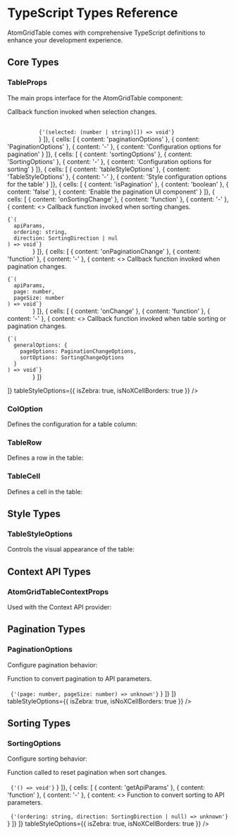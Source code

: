 
<Meta title="Documentation/TypeScript Types" />

# TypeScript Types Reference

AtomGridTable comes with comprehensive TypeScript definitions to enhance your development experience.

## Core Types

### TableProps

The main props interface for the AtomGridTable component:

<Unstyled>
<AtomGridTable
  colOptions={[
    { label: 'Property', width: 'auto' },
    { label: 'Type' },
    { label: 'Default' },
    { label: 'Description', width: '2fr' },
  ]}
  rows={[
    { cells: [
      { content: 'colOptions' },
      { content: 'ColOption[]' },
      { content: 'required' },
      { content: 'Column definitions for the table' }
    ]},
    { cells: [
      { content: 'rows' },
      { content: 'TableRow[]' },
      { content: 'required' },
      { content: 'Row data for the table' }
    ]},
    { cells: [
      { content: 'className' },
      { content: 'string' },
      { content: '-' },
      { content: 'Additional CSS class to apply to the table' }
    ]},
    { cells: [
      { content: 'isLoading' },
      { content: 'boolean' },
      { content: 'false' },
      { content: 'When true, displays skeleton loading state' }
    ]},
    { cells: [
      { content: 'selectedRows' },
      { content: '(number | string)[]' },
      { content: '[]' },
      { content: 'Array of row identifiers that are currently selected' }
    ]},
    { cells: [
      { content: 'isHasSelect' },
      { content: 'boolean' },
      { content: 'false' },
      { content: 'Enable row selection with checkboxes' }
    ]},
    { cells: [
      { content: 'tableTheme' },
      { content: 'string' },
      { content: '-' },
      { content: 'Custom theme class name to apply to the table' }
    ]},
    { cells: [
      { content: 'selectionArea' },
      { content: 'string' },
      { content: '-' },
      { content: 'Grid area parameter for selection highlights' }
    ]},
    { cells: [
      { content: 'setSelected' },
      { content: 'function' },
      { content: '-' },
      { content: 
      <>
        <Typography>
          Callback function invoked when selection changes.<br/><br/>
        </Typography>
          <code> 
          {'(selected: (number | string)[]) => void'}
          </code>
      </>
      }
    ]},
    { cells: [
      { content: 'paginationOptions' },
      { content: 'PaginationOptions' },
      { content: '-' },
      { content: 'Configuration options for pagination' }
    ]},
    { cells: [
      { content: 'sortingOptions' },
      { content: 'SortingOptions' },
      { content: '-' },
      { content: 'Configuration options for sorting' }
    ]},
    { cells: [
      { content: 'tableStyleOptions' },
      { content: 'TableStyleOptions' },
      { content: '-' },
      { content: 'Style configuration options for the table' }
    ]},
    { cells: [
      { content: 'isPagination' },
      { content: 'boolean' },
      { content: 'false' },
      { content: 'Enable the pagination UI component' }
    ]},
    { cells: [
      { content: 'onSortingChange' },
      { content: 'function' },
      { content: '-' },
      { content: 
      <>
        <Typography>
          Callback function invoked when sorting changes.<br/>
        </Typography>
        <code>
{`(
  apiParams,
  ordering: string,
  direction: SortingDirection | nul
) => void`}
        </code>
      </>
      }
    ]},
    { cells: [
      { content: 'onPaginationChange' },
      { content: 'function' },
      { content: '-' },
      { content: 
      <>
        <Typography>
          Callback function invoked when pagination changes.<br/>
        </Typography>
        <code> 
{`(
  apiParams,
  page: number,
  pageSize: number
) => void`}
        </code>
      </>
      }
    ]},
    { cells: [
      { content: 'onChange' },
      { content: 'function' },
      { content: '-' },
      { content: 
      <>
        <Typography>
          Callback function invoked when table sorting or pagination changes.<br/>
        </Typography>
        <code> 
{`(
  generalOptions: {
    pageOptions: PaginationChangeOptions,
    sortOptions: SortingChangeOptions
  }
) => void`}
        </code>
      </>
      }
    ]}

  ]}
  tableStyleOptions={{
    isZebra: true,
    isNoXCellBorders: true
  }}
/>
</Unstyled>

### ColOption

Defines the configuration for a table column:

<Unstyled>
<AtomGridTable
  colOptions={[
    { label: 'Property', width: 'auto' },
    { label: 'Type' },
    { label: 'Default' },
    { label: 'Description', width: '2fr' },
  ]}
  rows={[
    { cells: [
      { content: 'label' },
      { content: 'string' },
      { content: '-' },
      { content: 'Display text for the column header' }
    ]},
    { cells: [
      { content: 'tooltip' },
      { content: 'string' },
      { content: '-' },
      { content: 'Tooltip text displayed on hover over the header' }
    ]},
    { cells: [
      { content: 'name' },
      { content: 'string' },
      { content: '-' },
      { content: 'Identifier for the column, used for sorting' }
    ]},
    { cells: [
      { content: 'width' },
      { content: 'string' },
      { content: '1fr' },
      { content: 'Width of the column using CSS grid values (e.g. "100px", "2fr")' }
    ]},
    { cells: [
      { content: 'resizeOptions' },
      { content: '{ min: number; max: number }' },
      { content: '{ min: 100, max: 800 }' },
      { content: 'Min and max width constraints for resizable columns' }
    ]},
    { cells: [
      { content: 'isResizable' },
      { content: 'boolean' },
      { content: 'false' },
      { content: 'Whether the column can be resized by the user' }
    ]},
    { cells: [
      { content: 'isHeadersColumn' },
      { content: 'boolean' },
      { content: 'false' },
      { content: 'Marks the column as a headers column (for row headers)' }
    ]}
  ]}
  tableStyleOptions={{
    isZebra: true,
    isNoXCellBorders: true
  }}
/>
</Unstyled>

### TableRow

Defines a row in the table:

<Unstyled>
<AtomGridTable
  colOptions={[
    { label: 'Property', width: 'auto' },
    { label: 'Type' },
    { label: 'Default' },
    { label: 'Description', width: '2fr' },
  ]}
  rows={[
    { cells: [
      { content: 'cells' },
      { content: '(TableCell | undefined)[]' },
      { content: 'required' },
      { content: 'Array of cells that make up the row' }
    ]},
    { cells: [
      { content: 'isActive' },
      { content: 'boolean' },
      { content: 'false' },
      { content: 'Highlights the row with active state styling' }
    ]},
    { cells: [
      { content: 'selectIdentifier' },
      { content: 'number | string' },
      { content: '-' },
      { content: 'Unique identifier for the row, used for selection' }
    ]},
    { cells: [
      { content: 'isHeader' },
      { content: 'boolean' },
      { content: 'false' },
      { content: 'Indicates the row is a header row' }
    ]},
    { cells: [
      { content: 'isSticky' },
      { content: 'boolean' },
      { content: 'false' },
      { content: 'Makes the row sticky when scrolling' }
    ]}
  ]}
  tableStyleOptions={{
    isZebra: true,
    isNoXCellBorders: true
  }}
/>
</Unstyled>

### TableCell

Defines a cell in the table:

<Unstyled>
<AtomGridTable
  colOptions={[
    { label: 'Property', width: 'auto' },
    { label: 'Type' },
    { label: 'Default' },
    { label: 'Description', width: '2fr' },
  ]}
  rows={[
    { cells: [
      { content: 'content' },
      { content: 'ReactNode' },
      { content: 'required' },
      { content: 'Content to display in the cell' }
    ]},
    { cells: [
      { content: 'span' },
      { content: 'number' },
      { content: '1' },
      { content: 'Number of columns the cell should span' }
    ]},
    { cells: [
      { content: 'isOneLine' },
      { content: 'boolean' },
      { content: 'false' },
      { content: 'Truncates text with ellipsis if it overflows' }
    ]},
    { cells: [
      { content: 'isNumber' },
      { content: 'boolean' },
      { content: 'false' },
      { content: 'Applies number formatting and right-aligns content' }
    ]},
    { cells: [
      { content: 'isHeader' },
      { content: 'boolean' },
      { content: 'false' },
      { content: 'Styles the cell as a header cell' }
    ]},
    { cells: [
      { content: 'isNoPadding' },
      { content: 'boolean' },
      { content: 'false' },
      { content: 'Removes default padding from the cell' }
    ]},
    { cells: [
      { content: 'isDisabled' },
      { content: 'boolean' },
      { content: 'false' },
      { content: 'Applies disabled styling to the cell' }
    ]},
    { cells: [
      { content: 'isCentered' },
      { content: 'boolean' },
      { content: 'false' },
      { content: 'Centers the cell content vertically' }
    ]}
  ]}
  tableStyleOptions={{
    isZebra: true,
    isNoXCellBorders: true
  }}
/>
</Unstyled>

## Style Types

### TableStyleOptions

Controls the visual appearance of the table:

<Unstyled>
<AtomGridTable
  colOptions={[
    { label: 'Property', width: 'auto' },
    { label: 'Type' },
    { label: 'Default' },
    { label: 'Description', width: '2fr' },
  ]}
  rows={[
    { cells: [
      { content: 'isFirstRowHeader' },
      { content: 'boolean' },
      { content: 'false' },
      { content: 'Treats the first row as a header row' }
    ]},
    { cells: [
      { content: 'isZebra' },
      { content: 'boolean' },
      { content: 'false' },
      { content: 'Applies alternating background colors to rows' }
    ]},
    { cells: [
      { content: 'isNoXCellBorders' },
      { content: 'boolean' },
      { content: 'false' },
      { content: 'Removes vertical borders between cells' }
    ]},
    { cells: [
      { content: 'isSmallCellPadding' },
      { content: 'boolean' },
      { content: 'false' },
      { content: 'Reduces the default cell padding' }
    ]},
    { cells: [
      { content: 'isStickyHeader' },
      { content: 'boolean' },
      { content: 'false' },
      { content: 'Makes the header row stick to the top when scrolling' }
    ]},
    { cells: [
      { content: 'loaderRowsCount' },
      { content: 'number' },
      { content: '{pageSize}' },
      { content: 'Number of skeleton rows to display in loading state' }
    ]},
    { cells: [
      { content: 'colorScheme' },
      { content: '"light" | "dark"' },
      { content: '-' },
      { content: 'Sets the color scheme of the table, if not set, the color scheme will be the same as the user\'s system' }
    ]}
  ]}
  tableStyleOptions={{
    isZebra: true,
    isNoXCellBorders: true
  }}
/>
</Unstyled>

## Context API Types

### AtomGridTableContextProps

Used with the Context API provider:

<Unstyled>
<AtomGridTable
  colOptions={[
    { label: 'Property', width: 'auto' },
    { label: 'Type' },
    { label: 'Default' },
    { label: 'Description', width: '2fr' },
  ]}
  rows={[
    { cells: [
      { content: 'defaultTableOptions' },
      { content: 'TableProps' },
      { content: '-' },
      { content: 'Default table props applied to all tables in context' }
    ]},
    { cells: [
      { content: 'customComponents' },
      { content: 'CustomComponents' },
      { content: '-' },
      { content: 'Component overrides for base components' }
    ]},
  ]}
  tableStyleOptions={{
    isZebra: true,
    isNoXCellBorders: true
  }}
/>
</Unstyled>

## Pagination Types

### PaginationOptions

Configure pagination behavior:

<Unstyled>
<AtomGridTable
  colOptions={[
    { label: 'Property', width: 'auto' },
    { label: 'Type' },
    { label: 'Default' },
    { label: 'Description', width: '2fr' },
  ]}
  rows={[
    { cells: [
      { content: 'rowCount' },
      { content: 'number' },
      { content: '-' },
      { content: 'Total number of rows for pagination calculation' }
    ]},
    { cells: [
      { content: 'pageSizeOptions' },
      { content: 'number[]' },
      { content: '[10, 20, 50, 100]' },
      { content: 'Available options for the page size selector' }
    ]},
    { cells: [
      { content: 'pageSizeKey' },
      { content: 'string' },
      { content: '"AGTGeneralPageSizePref"' },
      { content: 'Key used for storing page size preference' }
    ]},
    { cells: [
      { content: 'getApiParams' },
      { content: 'function' },
      { content: '-' },
      { content: 
      <>
        <Typography>
          Function to convert pagination to API parameters.<br/><br/>
        </Typography>
        <code> {'(page: number, pageSize: number) => unknown'}</code>
      </>
      }
    ]}
  ]}
  tableStyleOptions={{
    isZebra: true,
    isNoXCellBorders: true
  }}
/>
</Unstyled>

## Sorting Types

### SortingOptions

Configure sorting behavior:

<Unstyled>
<AtomGridTable
  colOptions={[
    { label: 'Property', width: 'auto' },
    { label: 'Type' },
    { label: 'Default' },
    { label: 'Description', width: '2fr' },
  ]}
  rows={[
    { cells: [
      { content: 'defaultOrdering' },
      { content: 'string' },
      { content: '-' },
      { content: 'Initial column to sort by (matches column name)' }
    ]},
    { cells: [
      { content: 'defaultDirection' },
      { content: 'SortingDirection | null' },
      { content: 'null' },
      { content: 'Initial sort direction (ASC, DESC, or null)' }
    ]},
    { cells: [
      { content: 'resetPage' },
      { content: 'function' },
      { content: 'required' },
      { content: 
      <>
        <Typography>
          Function called to reset pagination when sort changes.<br/><br/>
        </Typography>
        <code> {'() => void'}</code>
      </>
      }
    ]},
    { cells: [
      { content: 'getApiParams' },
      { content: 'function' },
      { content: '-' },
      { content: 
      <>
        <Typography>
          Function to convert sorting to API parameters.<br/><br/>
        </Typography>
        <code> {'(ordering: string, direction: SortingDirection | null) => unknown'}</code>
      </>
      }
    ]}
  ]}
  tableStyleOptions={{
    isZebra: true,
    isNoXCellBorders: true
  }}
/>
</Unstyled>